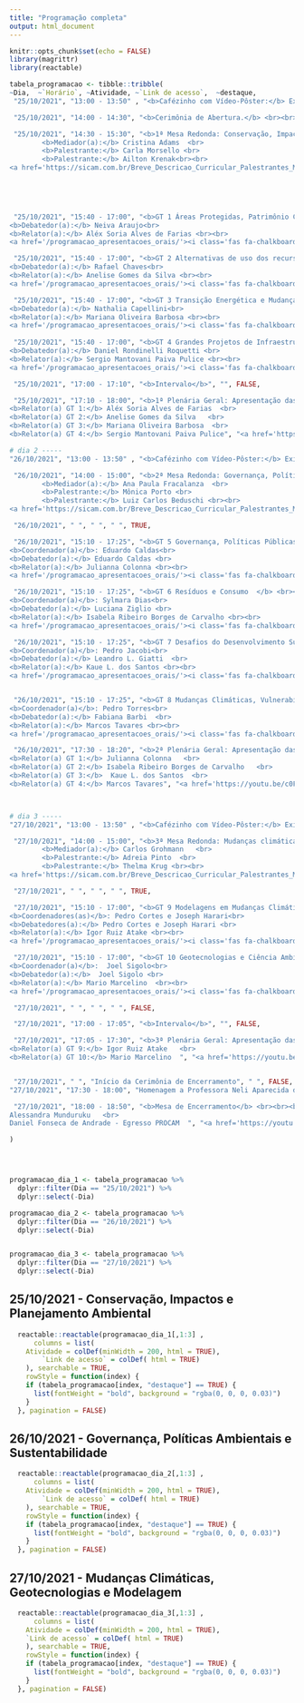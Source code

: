 ```yaml
---
title: "Programação completa"
output: html_document
---
```


```r
knitr::opts_chunk$set(echo = FALSE)
library(magrittr)
library(reactable)
```

<link rel="stylesheet" href="https://cdn.jsdelivr.net/gh/jpswalsh/academicons@1/css/academicons.min.css">




```r
tabela_programacao <- tibble::tribble(
~Dia,  ~`Horário`, ~Atividade, ~`Link de acesso`,  ~destaque,
 "25/10/2021", "13:00 - 13:50" , "<b>Cafézinho com Vídeo-Pôster:</b> Exibição de teasers dos vídeos-pôsteres enviados a todos os GTs.", " ", FALSE,

 "25/10/2021", "14:00 - 14:30", "<b>Cerimônia de Abertura.</b> <br><br> <b>Participantes:</b> Alynne Afonso (Representação Discente e Membro da Comissão Organizadora III SICAM),  Roberto Zilles (Diretor do Diretor do Instituto de Energia e Meio Ambiente - IEE/USP), Paulo Sinisgalli (Coordenador do Programa de Pós Graduação em Ciência Ambiental - PROCAM)", "<a href='https://youtu.be/0ErMSzGbGWM' target='_blank'><i class='fab fa-youtube'></i> Transmissão ao vivo</a>", FALSE,

 "25/10/2021", "14:30 - 15:30", "<b>1ª Mesa Redonda: Conservação, Impactos e Planejamento Ambiental</b><br><br>	<b>Participantes: </b><br>
		<b>Mediador(a):</b> Cristina Adams  <br>
		<b>Palestrante:</b> Carla Morsello <br>
		<b>Palestrante:</b> Ailton Krenak<br><br>
<a href='https://sicam.com.br/Breve_Descricao_Curricular_Palestrantes_Mesas_Redondas_III_SICAM.pdf' target='_blank'><i class='fas fa-arrow-right'></i>  Leia a breve descrição curricular dos participantes</a> ", "<a href='https://youtu.be/0ErMSzGbGWM' target='_blank'><i class='fab fa-youtube'></i> Transmissão ao vivo</a>",FALSE,


  
  

 "25/10/2021", "15:40 - 17:00", "<b>GT 1 Áreas Protegidas, Patrimônio Cultural, Povos Indígenas e Comunidades Tradicionais</b> <br><br><b>Coordenador(a):<b> Sueli Furlan <br>
<b>Debatedor(a):</b> Neiva Araujo<br>
<b>Relator(a):</b> Aléx Soria Alves de Farias <br><br>
<a href='/programacao_apresentacoes_orais/'><i class='fas fa-chalkboard-teacher'></i><i class='fas fa-arrow-right'></i>Confira a programação de apresentações orais</a> ", "Apenas para pessoas inscritas", TRUE,

 "25/10/2021", "15:40 - 17:00", "<b>GT 2 Alternativas de uso dos recursos naturais e Economia do Meio Ambiente</b> <br><br><b>Coordenador(a):<b> Paulo Sinisgalli <br>
<b>Debatedor(a):</b> Rafael Chaves<br>
<b>Relator(a):</b> Anelise Gomes da Silva <br><br>
<a href='/programacao_apresentacoes_orais/'><i class='fas fa-chalkboard-teacher'></i><i class='fas fa-arrow-right'></i>Confira a programação de apresentações orais</a> ", "Apenas para pessoas inscritas", TRUE,

 "25/10/2021", "15:40 - 17:00", "<b>GT 3 Transição Energética e Mudanças Climáticas</b> <br><br><b>Coordenador(a):<b> Drielli Peyerl <br>
<b>Debatedor(a):</b> Nathalia Capellini<br>
<b>Relator(a):</b> Mariana Oliveira Barbosa <br><br>
<a href='/programacao_apresentacoes_orais/'><i class='fas fa-chalkboard-teacher'></i><i class='fas fa-arrow-right'></i>Confira a programação de apresentações orais</a> ", "Apenas para pessoas inscritas", TRUE,
		
 "25/10/2021", "15:40 - 17:00", "<b>GT 4 Grandes Projetos de Infraestrutura e Impactos Socioambientais</b> <br><br><b>Coordenador(a):<b> Evandro Moretto <br>
<b>Debatedor(a):</b> Daniel Rondinelli Roquetti <br>
<b>Relator(a):</b> Sergio Mantovani Paiva Pulice <br><br>
<a href='/programacao_apresentacoes_orais/'><i class='fas fa-chalkboard-teacher'></i><i class='fas fa-arrow-right'></i>Confira a programação de apresentações orais</a> ", "Apenas para pessoas inscritas", TRUE,

 "25/10/2021", "17:00 - 17:10", "<b>Intervalo</b>", "", FALSE,

 "25/10/2021", "17:10 - 18:00", "<b>1ª Plenária Geral: Apresentação das principais discussões dos GTs</b> <br><br><b>Participantes:</b>  <br>
<b>Relator(a) GT 1:</b> Aléx Soria Alves de Farias  <br>
<b>Relator(a) GT 2:</b> Anelise Gomes da Silva   <br>
<b>Relator(a) GT 3:</b> Mariana Oliveira Barbosa  <br>
<b>Relator(a) GT 4:</b> Sergio Mantovani Paiva Pulice", "<a href='https://youtu.be/vIvglbypc7k' target='_blank'><i class='fab fa-youtube'></i> Transmissão ao vivo</a>", FALSE,

# dia 2 -----
"26/10/2021", "13:00 - 13:50" , "<b>Cafézinho com Vídeo-Pôster:</b> Exibição de teasers dos vídeos-pôsteres enviados a todos os GTs.", " ", FALSE,

 "26/10/2021", "14:00 - 15:00", "<b>2ª Mesa Redonda: Governança, Políticas Ambientais e Sustentabilidade</b><br><br>	<b>Participantes: </b><br>
		<b>Mediador(a):</b> Ana Paula Fracalanza  <br>
		<b>Palestrante:</b> Mônica Porto <br>
		<b>Palestrante:</b> Luiz Carlos Beduschi <br><br>
<a href='https://sicam.com.br/Breve_Descricao_Curricular_Palestrantes_Mesas_Redondas_III_SICAM.pdf' target='_blank'><i class='fas fa-arrow-right'></i> Leia a breve descrição curricular dos participantes</a>", "<a href='https://youtu.be/23CZ4I7vo_w' target='_blank'><i class='fab fa-youtube'></i> Transmissão ao vivo</a>", FALSE,

 "26/10/2021", " ", " ", " ", TRUE,

 "26/10/2021", "15:10 - 17:25", "<b>GT 5 Governança, Políticas Públicas e Direito Ambiental  </b> <br><br>
<b>Coordenador(a)</b>: Eduardo Caldas<br> 
<b>Debatedor(a):</b> Eduardo Caldas <br>
<b>Relator(a):</b> Julianna Colonna <br><br>
<a href='/programacao_apresentacoes_orais/'><i class='fas fa-chalkboard-teacher'></i><i class='fas fa-arrow-right'></i>Confira a programação de apresentações orais</a> ", "Apenas para pessoas inscritas", TRUE,

 "26/10/2021", "15:10 - 17:25", "<b>GT 6 Resíduos e Consumo  </b> <br><br>
<b>Coordenador(a)</b>: Sylmara Dias<br> 
<b>Debatedor(a):</b> Luciana Ziglio <br>
<b>Relator(a):</b> Isabela Ribeiro Borges de Carvalho <br><br>
<a href='/programacao_apresentacoes_orais/'><i class='fas fa-chalkboard-teacher'></i><i class='fas fa-arrow-right'></i>Confira a programação de apresentações orais</a> ", "Apenas para pessoas inscritas", TRUE,

 "26/10/2021", "15:10 - 17:25", "<b>GT 7 Desafios do Desenvolvimento Sustentável Pós Covid-19 no Brasil e América Latina   </b> <br><br> Apresentação com GT 6 <br><br>
<b>Coordenador(a)</b>: Pedro Jacobi<br> 
<b>Debatedor(a):</b> Leandro L. Giatti  <br>
<b>Relator(a):</b> Kaue L. dos Santos <br><br>
<a href='/programacao_apresentacoes_orais/'><i class='fas fa-chalkboard-teacher'></i><i class='fas fa-arrow-right'></i>Confira a programação de apresentações orais</a> ", "Apenas para pessoas inscritas", TRUE,


 "26/10/2021", "15:10 - 17:25", "<b>GT 8 Mudanças Climáticas, Vulnerabilidade e Riscos Socioambientais   </b> <br><br> 
<b>Coordenador(a)</b>: Pedro Torres<br> 
<b>Debatedor(a):</b> Fabiana Barbi  <br>
<b>Relator(a):</b> Marcos Tavares <br><br>
<a href='/programacao_apresentacoes_orais/'><i class='fas fa-chalkboard-teacher'></i><i class='fas fa-arrow-right'></i>Confira a programação de apresentações orais</a> ", "Apenas para pessoas inscritas", TRUE,

 "26/10/2021", "17:30 - 18:20", "<b>2ª Plenária Geral: Apresentação das principais discussões dos GTs</b> <br><br><b>Participantes:</b>  <br>
<b>Relator(a) GT 1:</b> Julianna Colonna   <br>
<b>Relator(a) GT 2:</b> Isabela Ribeiro Borges de Carvalho   <br>
<b>Relator(a) GT 3:</b>  Kaue L. dos Santos  <br>
<b>Relator(a) GT 4:</b> Marcos Tavares", "<a href='https://youtu.be/c0FQN9vJp4M' target='_blank'><i class='fab fa-youtube'></i> Transmissão ao vivo</a>", FALSE,



# dia 3 -----
"27/10/2021", "13:00 - 13:50" , "<b>Cafézinho com Vídeo-Pôster:</b> Exibição de teasers dos vídeos-pôsteres enviados a todos os GTs.", " ", FALSE,

 "27/10/2021", "14:00 - 15:00", "<b>3ª Mesa Redonda: Mudanças climáticas, geotecnologias e modelagem</b><br><br>	<b>Participantes: </b><br>
		<b>Mediador(a):</b> Carlos Grohmann   <br>
		<b>Palestrante:</b> Adreia Pinto  <br>
		<b>Palestrante:</b> Thelma Krug <br><br>
<a href='https://sicam.com.br/Breve_Descricao_Curricular_Palestrantes_Mesas_Redondas_III_SICAM.pdf' target='_blank'><i class='fas fa-arrow-right'></i> Leia a breve descrição curricular dos participantes</a>", "<a href='https://youtu.be/NikKGIw1-vg' target='_blank'><i class='fab fa-youtube'></i> Transmissão ao vivo</a>", FALSE,

 "27/10/2021", " ", " ", " ", TRUE,

 "27/10/2021", "15:10 - 17:00", "<b>GT 9 Modelagens em Mudanças Climáticas e Oceanografia</b> <br><br>
<b>Coordenadores(as)</b>: Pedro Cortes e Joseph Harari<br> 
<b>Debatedores(a):</b> Pedro Cortes e Joseph Harari <br>
<b>Relator(a):</b> Igor Ruiz Atake <br><br>
<a href='/programacao_apresentacoes_orais/'><i class='fas fa-chalkboard-teacher'></i><i class='fas fa-arrow-right'></i>Confira a programação de apresentações orais</a> ", "Apenas para pessoas inscritas", TRUE,

 "27/10/2021", "15:10 - 17:00", "<b>GT 10 Geotecnologias e Ciência Ambiental  </b> <br><br>
<b>Coordenador(a)</b>:  Joel Sigolo<br> 
<b>Debatedor(a):</b>  Joel Sigolo <br>
<b>Relator(a):</b> Mario Marcelino  <br><br>
<a href='/programacao_apresentacoes_orais/'><i class='fas fa-chalkboard-teacher'></i><i class='fas fa-arrow-right'></i>Confira a programação de apresentações orais</a>  ", "Apenas para pessoas inscritas", TRUE,

 "27/10/2021", " ", " ", " ", FALSE,

 "27/10/2021", "17:00 - 17:05", "<b>Intervalo</b>", "", FALSE,

 "27/10/2021", "17:05 - 17:30", "<b>3ª Plenária Geral: Apresentação das principais discussões dos GTs</b> <br><br><b>Participantes:</b>  <br>
<b>Relator(a) GT 9:</b> Igor Ruiz Atake   <br>
<b>Relator(a) GT 10:</b> Mario Marcelino  ", "<a href='https://youtu.be/koogeBIERpU' target='_blank'><i class='fab fa-youtube'></i> Transmissão ao vivo</a>", FALSE,


 "27/10/2021", " ", "Início da Cerimônia de Encerramento", " ", FALSE,
"27/10/2021", "17:30 - 18:00", "Homenagem a Professora Neli Aparecida de Mello-Théry (em memória)", "<a href='https://youtu.be/koogeBIERpU' target='_blank'><i class='fab fa-youtube'></i> Transmissão ao vivo</a>", FALSE,

 "27/10/2021", "18:00 - 18:50", "<b>Mesa de Encerramento</b> <br><br><b>Participantes:</b>  <br>
Alessandra Munduruku   <br>
Daniel Fonseca de Andrade - Egresso PROCAM  ", "<a href='https://youtu.be/koogeBIERpU' target='_blank'><i class='fab fa-youtube'></i> Transmissão ao vivo</a>", FALSE,

) 




programacao_dia_1 <- tabela_programacao %>% 
  dplyr::filter(Dia == "25/10/2021") %>% 
  dplyr::select(-Dia) 

programacao_dia_2 <- tabela_programacao %>% 
  dplyr::filter(Dia == "26/10/2021") %>% 
  dplyr::select(-Dia)


programacao_dia_3 <- tabela_programacao %>% 
  dplyr::filter(Dia == "27/10/2021") %>% 
  dplyr::select(-Dia)

```


## 25/10/2021 - Conservação, Impactos e Planejamento Ambiental 

```r
  reactable::reactable(programacao_dia_1[,1:3] ,
      columns = list(
    Atividade = colDef(minWidth = 200, html = TRUE),
        `Link de acesso` = colDef( html = TRUE)
    ), searchable = TRUE,
    rowStyle = function(index) {
    if (tabela_programacao[index, "destaque"] == TRUE) {
      list(fontWeight = "bold", background = "rgba(0, 0, 0, 0.03)")
    }
  }, pagination = FALSE)
```


## 26/10/2021 - Governança, Políticas Ambientais e Sustentabilidade

```r
  reactable::reactable(programacao_dia_2[,1:3] ,
      columns = list(
    Atividade = colDef(minWidth = 200, html = TRUE),
        `Link de acesso` = colDef( html = TRUE)
    ), searchable = TRUE,
    rowStyle = function(index) {
    if (tabela_programacao[index, "destaque"] == TRUE) {
      list(fontWeight = "bold", background = "rgba(0, 0, 0, 0.03)")
    }
  }, pagination = FALSE)
```




## 27/10/2021 - Mudanças Climáticas, Geotecnologias e Modelagem

```r
  reactable::reactable(programacao_dia_3[,1:3] ,
      columns = list(
    Atividade = colDef(minWidth = 200, html = TRUE),
    `Link de acesso` = colDef( html = TRUE)
    ), searchable = TRUE,
    rowStyle = function(index) {
    if (tabela_programacao[index, "destaque"] == TRUE) {
      list(fontWeight = "bold", background = "rgba(0, 0, 0, 0.03)")
    }
  }, pagination = FALSE)
```

